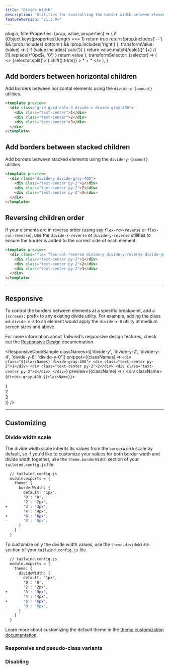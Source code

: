 ```yaml
---
title: "Divide Width"
description: "Utilities for controlling the border width between elements."
featureVersion: "v1.3.0+"
---
```



  plugin,
  filterProperties: (prop, value, properties) => {
    if (Object.keys(properties).length === 1) return true
    return !prop.includes('--') && !prop.includes('bottom') && !prop.includes('right')
  },
  transformValue: (value) => {
    if (value.includes('calc(')) {
      return value.match(/calc\(([^ ]+) /)[1].replace(/^0px$/, '0')
    }
    return value
  },
  transformSelector: (selector) => (
    <>
      {selector.split('>').shift().trim()} <span className="ml-1 text-purple-300">> * + *</span>
    </>
  ),
}

## Add borders between horizontal children

Add borders between horizontal elements using the `divide-x-{amount}` utilities.

```html
<template preview>
  <div class="grid grid-cols-3 divide-x divide-gray-400">
    <div class="text-center">1</div>
    <div class="text-center">2</div>
    <div class="text-center">3</div>
  </div>
</template>
```

## Add borders between stacked children

Add borders between stacked elements using the `divide-y-{amount}` utilities.

```html
<template preview>
  <div class="divide-y divide-gray-400">
    <div class="text-center py-2">1</div>
    <div class="text-center py-2">2</div>
    <div class="text-center py-2">3</div>
  </div>
</template>
```

## Reversing children order

If your elements are in reverse order (using say `flex-row-reverse` or `flex-col-reverse`), use the `divide-x-reverse` or `divide-y-reverse` utilities to ensure the border is added to the correct side of each element.

```html
<template preview>
  <div class="flex flex-col-reverse divide-y divide-y-reverse divide-gray-400">
    <div class="text-center py-2">1</div>
    <div class="text-center py-2">2</div>
    <div class="text-center py-2">3</div>
  </div>
</template>
```

---

## Responsive

To control the borders between elements at a specific breakpoint, add a `{screen}:` prefix to any existing divide utility. For example, adding the class `md:divide-x-8` to an element would apply the `divide-x-8` utility at medium screen sizes and above.

For more information about Tailwind's responsive design features, check out the [Responsive Design](/docs/responsive-design) documentation.

<ResponsiveCodeSample
  classNames={['divide-y', 'divide-y-2', 'divide-y-4', 'divide-y-8', 'divide-y-0']}
  snippet={(classNames) => `
    <div class="${classNames} divide-gray-400">
      <div class="text-center py-2">1</div>
      <div class="text-center py-2">2</div>
      <div class="text-center py-2">3</div>
    </div>
  `}
  preview={(className) => (
    <div className={`divide-gray-400 ${className}`}>
      <div className="text-center py-2">1</div>
      <div className="text-center py-2">2</div>
      <div className="text-center py-2">3</div>
    </div>
  )}
/>

---

## Customizing

### Divide width scale

The divide width scale inherits its values from the `borderWidth` scale by default, so if you'd like to customize your values for both border width and divide width together, use the `theme.borderWidth` section of your `tailwind.config.js` file.

```diff
  // tailwind.config.js
  module.exports = {
    theme: {
      borderWidth: {
        default: '1px',
        '0': '0',
        '2': '2px',
+       '3': '3px',
        '4': '4px',
+       '6': '6px',
-       '8': '8px',
      }
    }
  }
```

To customize only the divide width values, use the `theme.divideWidth` section of your `tailwind.config.js` file.

```diff
  // tailwind.config.js
  module.exports = {
    theme: {
      divideWidth: {
        default: '1px',
        '0': '0',
        '2': '2px',
+       '3': '3px',
        '4': '4px',
+       '6': '6px',
-       '8': '8px',
      }
    }
  }
```

Learn more about customizing the default theme in the [theme customization documentation](/docs/theme#customizing-the-default-theme).

### Responsive and pseudo-class variants

<Variants plugin="divideWidth" />

### Disabling

<Disabling plugin="divideWidth" />
